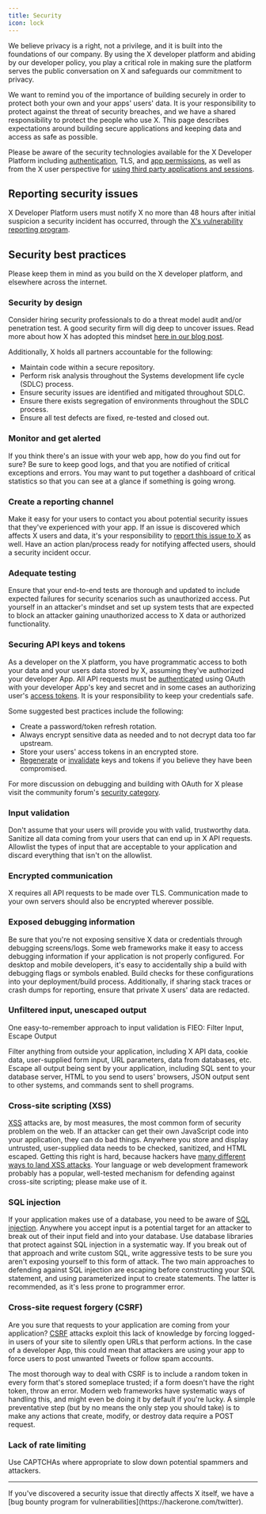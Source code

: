 ```yaml
---
title: Security
icon: lock
---
```


We believe privacy is a right, not a privilege, and it is built into the foundations of our company. By using the X developer platform and abiding by our developer policy, you play a critical role in making sure the platform serves the public conversation on X and safeguards our commitment to privacy.

We want to remind you of the importance of building securely in order to protect both your own and your apps' users' data. It is your responsibility to protect against the threat of security breaches, and we have a shared responsibility to protect the people who use X. This page describes expectations around building secure applications and keeping data and access as safe as possible.

<Note>Please be aware of the security technologies available for the X Developer Platform including [authentication](/resources/fundamentals/authentication), TLS, and [app permissions](/resources/fundamentals/developer-apps#app-permissions), as well as from the X user perspective for [using third party applications and sessions](https://help.twitter.com/en/managing-your-account/connect-or-revoke-access-to-third-party-apps).</Note>

## Reporting security issues

X Developer Platform users must notify X no more than 48 hours after initial suspicion a security incident has occurred, through the [X's vulnerability reporting program](https://hackerone.com/twitter).

## Security best practices

Please keep them in mind as you build on the X developer platform, and elsewhere across the internet.

### Security by design

Consider hiring security professionals to do a threat model audit and/or penetration test. A good security firm will dig deep to uncover issues. Read more about how X has adopted this mindset [here in our blog post](https://blog.twitter.com/en_us/topics/company/2019/privacy_data_protection.html).

Additionally, X holds all partners accountable for the following:

- Maintain code within a secure repository.
- Perform risk analysis throughout the Systems development life cycle (SDLC) process.
- Ensure security issues are identified and mitigated throughout SDLC.
- Ensure there exists segregation of environments throughout the SDLC process.
- Ensure all test defects are fixed, re-tested and closed out.

### Monitor and get alerted

If you think there's an issue with your web app, how do you find out for sure? Be sure to keep good logs, and that you are notified of critical exceptions and errors. You may want to put together a dashboard of critical statistics so that you can see at a glance if something is going wrong.

### Create a reporting channel

Make it easy for your users to contact you about potential security issues that they've experienced with your app. If an issue is discovered which affects X users and data, it's your responsibility to [report this issue to X](#report) as well.  Have an action plan/process ready for notifying affected users, should a security incident occur.

### Adequate testing

Ensure that your end-to-end tests are thorough and updated to include expected failures for security scenarios such as unauthorized access. Put yourself in an attacker's mindset and set up system tests that are expected to block an attacker gaining unauthorized access to X data or authorized functionality.

### Securing API keys and tokens

As a developer on the X platform, you have programmatic access to both your data and your users data stored by X, assuming they've authorized your developer App.  All API requests must be [authenticated](/resources/fundamentals/authentication) using OAuth with your developer App's key and secret and in some cases an authorizing user's [access tokens](/resources/fundamentals/authentication). It is your responsibility to keep your credentials safe.

Some suggested best practices include the following:

- Create a password/token refresh rotation.
- Always encrypt sensitive data as needed and to not decrypt data too far upstream.
- Store your users' access tokens in an encrypted store.
- [Regenerate](/resources/fundamentals/authentication#regenerate-api-keys-and-tokens) or [invalidate](/resources/fundamentals/authentication#post-oauth2-invalidate-token) keys and tokens if you believe they have been compromised.

For more discussion on debugging and building with OAuth for X please visit the community forum's [security category](https://devcommunity.x.com/c/oauth/12).

### Input validation

Don't assume that your users will provide you with valid, trustworthy data. Sanitize all data coming from your users that can end up in X API requests. Allowlist the types of input that are acceptable to your application and discard everything that isn't on the allowlist.

### Encrypted communication

X requires all API requests to be made over TLS. Communication made to your own servers should also be encrypted wherever possible.

### Exposed debugging information

Be sure that you're not exposing sensitive X data or credentials through debugging screens/logs. Some web frameworks make it easy to access debugging information if your application is not properly configured. For desktop and mobile developers, it's easy to accidentally ship a build with debugging flags or symbols enabled. Build checks for these configurations into your deployment/build process. Additionally, if sharing stack traces or crash dumps for reporting, ensure that private X users' data are redacted.

### Unfiltered input, unescaped output

One easy-to-remember approach to input validation is FIEO: Filter Input, Escape Output

Filter anything from outside your application, including X API data, cookie data, user-supplied form input, URL parameters, data from databases, etc. Escape all output being sent by your application, including SQL sent to your database server, HTML to you send to users' browsers, JSON output sent to other systems, and commands sent to shell programs.

### Cross-site scripting (XSS)

[XSS](https://owasp.org/) attacks are, by most measures, the most common form of security problem on the web. If an attacker can get their own JavaScript code into your application, they can do bad things. Anywhere you store and display untrusted, user-supplied data needs to be checked, sanitized, and HTML escaped. Getting this right is hard, because hackers have [many different ways to land XSS attacks](https://www.owasp.org/index.php/Types_of_Cross-Site_Scripting). Your language or web development framework probably has a popular, well-tested mechanism for defending against cross-site scripting; please make use of it.

### SQL injection

If your application makes use of a database, you need to be aware of [SQL injection](http://en.wikipedia.org/wiki/SQL_injection). Anywhere you accept input is a potential target for an attacker to break out of their input field and into your database. Use database libraries that protect against SQL injection in a systematic way. If you break out of that approach and write custom SQL, write aggressive tests to be sure you aren't exposing yourself to this form of attack. The two main approaches to defending against SQL injection are escaping before constructing your SQL statement, and using parameterized input to create statements. The latter is recommended, as it's less prone to programmer error.

### Cross-site request forgery (CSRF)

Are you sure that requests to your application are coming from your application? [CSRF](http://en.wikipedia.org/wiki/Cross-site_request_forgery) attacks exploit this lack of knowledge by forcing logged-in users of your site to silently open URLs that perform actions. In the case of a developer App, this could mean that attackers are using your app to force users to post unwanted Tweets or follow spam accounts.

The most thorough way to deal with CSRF is to include a random token in every form that's stored someplace trusted; if a form doesn't have the right token, throw an error. Modern web frameworks have systematic ways of handling this, and might even be doing it by default if you're lucky. A simple preventative step (but by no means the only step you should take) is to make any actions that create, modify, or destroy data require a POST request.

### Lack of rate limiting

Use CAPTCHAs where appropriate to slow down potential spammers and attackers.

---

<Info>
If you've discovered a security issue that directly affects X itself, we have a [bug bounty program for vulnerabilities](https://hackerone.com/twitter).
</Info>